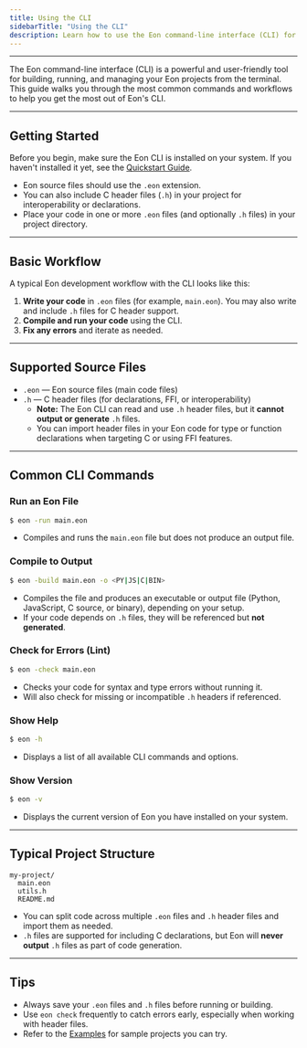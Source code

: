 ```yaml
---
title: Using the CLI
sidebarTitle: "Using the CLI"
description: Learn how to use the Eon command-line interface (CLI) for development.
---
```


---

The Eon command-line interface (CLI) is a powerful and user-friendly tool for building, running, and managing your Eon projects from the terminal. This guide walks you through the most common commands and workflows to help you get the most out of Eon's CLI.

---

## Getting Started

Before you begin, make sure the Eon CLI is installed on your system.
If you haven't installed it yet, see the [Quickstart Guide](/guides/get-started/quickstart).

- Eon source files should use the `.eon` extension.
- You can also include C header files (`.h`) in your project for interoperability or declarations.
- Place your code in one or more `.eon` files (and optionally `.h` files) in your project directory.

---

## Basic Workflow

A typical Eon development workflow with the CLI looks like this:

1. **Write your code** in `.eon` files (for example, `main.eon`).
   You may also write and include `.h` files for C header support.
2. **Compile and run your code** using the CLI.
3. **Fix any errors** and iterate as needed.

---

## Supported Source Files

- `.eon` — Eon source files (main code files)
- `.h` — C header files (for declarations, FFI, or interoperability)
    - **Note:** The Eon CLI can read and use `.h` header files, but it **cannot output or generate** `.h` files.
    - You can import header files in your Eon code for type or function declarations when targeting C or using FFI features.

---

## Common CLI Commands

### Run an Eon File

```bash
$ eon -run main.eon
```
- Compiles and runs the `main.eon` file but does not produce an output file.

### Compile to Output

```bash
$ eon -build main.eon -o <PY|JS|C|BIN>
```
- Compiles the file and produces an executable or output file (Python, JavaScript, C source, or binary), depending on your setup.
- If your code depends on `.h` files, they will be referenced but **not generated**.

### Check for Errors (Lint)

```bash
$ eon -check main.eon
```
- Checks your code for syntax and type errors without running it.
- Will also check for missing or incompatible `.h` headers if referenced.

### Show Help

```bash
$ eon -h
```
- Displays a list of all available CLI commands and options.

### Show Version

```bash
$ eon -v
```
- Displays the current version of Eon you have installed on your system.

---

## Typical Project Structure

```
my-project/
  main.eon
  utils.h
  README.md
```

- You can split code across multiple `.eon` files and `.h` header files and import them as needed.
- `.h` files are supported for including C declarations, but Eon will **never output** `.h` files as part of code generation.

---

## Tips

- Always save your `.eon` files and `.h` files before running or building.
- Use `eon check` frequently to catch errors early, especially when working with header files.
- Refer to the [Examples](/library/examples) for sample projects you can try.
